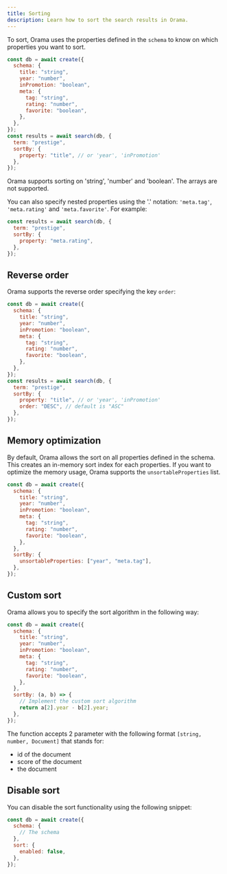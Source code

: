 ```yaml
---
title: Sorting
description: Learn how to sort the search results in Orama.
---
```


To sort, Orama uses the properties defined in the `schema` to know on which properties you want to sort.

```javascript copy
const db = await create({
  schema: {
    title: "string",
    year: "number",
    inPromotion: "boolean",
    meta: {
      tag: "string",
      rating: "number",
      favorite: "boolean",
    },
  },
});
const results = await search(db, {
  term: "prestige",
  sortBy: {
    property: "title", // or 'year', 'inPromotion'
  },
});
```

Orama supports sorting on 'string', 'number' and 'boolean'. The arrays are not supported.

You can also specify nested properties using the '.' notation: `'meta.tag'`, `'meta.rating'` and `'meta.favorite'`. For example:

```javascript
const results = await search(db, {
  term: "prestige",
  sortBy: {
    property: "meta.rating",
  },
});
```

## Reverse order

Orama supports the reverse order specifying the key `order`:

```javascript
const db = await create({
  schema: {
    title: "string",
    year: "number",
    inPromotion: "boolean",
    meta: {
      tag: "string",
      rating: "number",
      favorite: "boolean",
    },
  },
});
const results = await search(db, {
  term: "prestige",
  sortBy: {
    property: "title", // or 'year', 'inPromotion'
    order: "DESC", // default is "ASC"
  },
});
```

## Memory optimization

By default, Orama allows the sort on all properties defined in the schema.
This creates an in-memory sort index for each properties.
If you want to optimize the memory usage, Orama supports the `unsortableProperties` list.

```javascript
const db = await create({
  schema: {
    title: "string",
    year: "number",
    inPromotion: "boolean",
    meta: {
      tag: "string",
      rating: "number",
      favorite: "boolean",
    },
  },
  sortBy: {
    unsortableProperties: ["year", "meta.tag"],
  },
});
```

## Custom sort

Orama allows you to specify the sort algorithm in the following way:

```javascript
const db = await create({
  schema: {
    title: "string",
    year: "number",
    inPromotion: "boolean",
    meta: {
      tag: "string",
      rating: "number",
      favorite: "boolean",
    },
  },
  sortBy: (a, b) => {
    // Implement the custom sort algorithm
    return a[2].year - b[2].year;
  },
});
```

The function accepts 2 parameter with the following format `[string, number, Document]` that stands for:

- id of the document
- score of the document
- the document

## Disable sort

You can disable the sort functionality using the following snippet:

```javascript
const db = await create({
  schema: {
    // The schema
  },
  sort: {
    enabled: false,
  },
});
```
